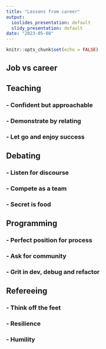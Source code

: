 ---
title: "Lessons from career"
output:
  ioslides_presentation: default
  slidy_presentation: default
date: "2023-05-08"
---

```{r setup, include=FALSE}
knitr::opts_chunk$set(echo = FALSE)
```

## Job vs career

### 

## Teaching

### - Confident but approachable
### - Demonstrate by relating
### - Let go and enjoy success

## Debating

### - Listen for discourse
### - Compete as a team
### - Secret is food

## Programming

### - Perfect position for process
### - Ask for community
### - Grit in dev, debug and refactor

## Refereeing

### - Think off the feet
### - Resilience
### - Humility




